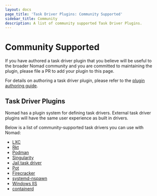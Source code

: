 ```yaml
---
layout: docs
page_title: 'Task Driver Plugins: Community Supported'
sidebar_title: Community
description: A list of community supported Task Driver Plugins.
---
```


# Community Supported

If you have authored a task driver plugin that you believe will be useful to the
broader Nomad community and you are committed to maintaining the plugin, please
file a PR to add your plugin to this page.

For details on authoring a task driver plugin, please refer to the [plugin
authoring guide][plugin_guide].

## Task Driver Plugins

Nomad has a plugin system for defining task drivers. External task driver
plugins will have the same user experience as built in drivers.

Below is a list of community-supported task drivers you can use with Nomad:

- [LXC][lxc]
- [Rkt][rkt]
- [Podman][podman]
- [Singularity][singularity]
- [Jail task driver][jail-task-driver]
- [Pot][pot]
- [Firecracker][firecracker-task-driver]
- [systemd-nspawn][nspawn-driver]
- [Windows IIS][nomad-driver-iis]
- [containerd][nomad-driver-containerd]

[lxc]: /docs/drivers/external/lxc
[rkt]: /docs/drivers/external/rkt
[plugin_guide]: /docs/internals/plugins
[singularity]: /docs/drivers/external/singularity
[jail-task-driver]: /docs/drivers/external/jail-task-driver
[podman]: /docs/drivers/external/podman
[pot]: /docs/drivers/external/pot
[firecracker-task-driver]: /docs/drivers/external/firecracker-task-driver
[nspawn-driver]: /docs/drivers/external/nspawn
[nomad-driver-iis]: /docs/drivers/external/iis
[nomad-driver-containerd]: /docs/drivers/external/containerd

